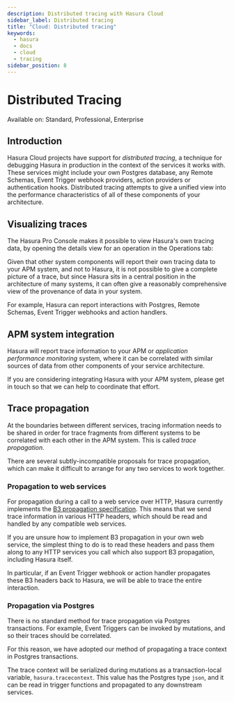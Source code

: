 ```yaml
---
description: Distributed tracing with Hasura Cloud
sidebar_label: Distributed tracing
title: "Cloud: Distributed tracing"
keywords:
  - hasura
  - docs
  - cloud
  - tracing
sidebar_position: 8
---
```



# Distributed Tracing

<div className="badge badge--primary heading-badge">Available on: Standard, Professional, Enterprise</div>

## Introduction

Hasura Cloud projects have support for _distributed tracing_, a technique for debugging Hasura in production in the
context of the services it works with. These services might include your own Postgres database, any Remote Schemas,
Event Trigger webhook providers, action providers or authentication hooks. Distributed tracing attempts to give a
unified view into the performance characteristics of all of these components of your architecture.

## Visualizing traces

The Hasura Pro Console makes it possible to view Hasura's own tracing data, by opening the details view for an operation
in the Operations tab:

<Thumbnail src="/img/tracing/tracing-operations-timing.png" alt="View timing data in the Operations tab" />

Given that other system components will report their own tracing data to your APM system, and not to Hasura, it is not
possible to give a complete picture of a trace, but since Hasura sits in a central position in the architecture of many
systems, it can often give a reasonably comprehensive view of the provenance of data in your system.

For example, Hasura can report interactions with Postgres, Remote Schemas, Event Trigger webhooks and action handlers.

## APM system integration

Hasura will report trace information to your APM or _application performance monitoring_ system, where it can be
correlated with similar sources of data from other components of your service architecture.

If you are considering integrating Hasura with your APM system, please get in touch so that we can help to coordinate
that effort.

## Trace propagation

At the boundaries between different services, tracing information needs to be shared in order for trace fragments from
different systems to be correlated with each other in the APM system. This is called _trace propagation_.

There are several subtly-incompatible proposals for trace propagation, which can make it difficult to arrange for any
two services to work together.

### Propagation to web services

For propagation during a call to a web service over HTTP, Hasura currently implements the
[B3 propagation specification](https://github.com/openzipkin/b3-propagation). This means that we send trace information
in various HTTP headers, which should be read and handled by any compatible web services.

If you are unsure how to implement B3 propagation in your own web service, the simplest thing to do is to read these
headers and pass them along to any HTTP services you call which also support B3 propagation, including Hasura itself.

In particular, if an Event Trigger webhook or action handler propagates these B3 headers back to Hasura, we will be able
to trace the entire interaction.

### Propagation via Postgres

There is no standard method for trace propagation via Postgres transactions. For example, Event Triggers can be invoked
by mutations, and so their traces should be correlated.

For this reason, we have adopted our method of propagating a trace context in Postgres transactions.

The trace context will be serialized during mutations as a transaction-local variable, `hasura.tracecontext`. This value
has the Postgres type `json`, and it can be read in trigger functions and propagated to any downstream services.
